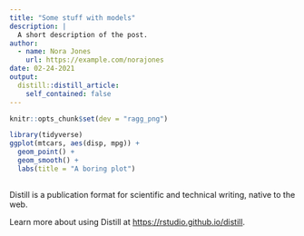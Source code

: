 ```yaml
---
title: "Some stuff with models"
description: |
  A short description of the post.
author:
  - name: Nora Jones
    url: https://example.com/norajones
date: 02-24-2021
output:
  distill::distill_article:
    self_contained: false
---
```



```r
knitr::opts_chunk$set(dev = "ragg_png")
```

```r
library(tidyverse)
ggplot(mtcars, aes(disp, mpg)) +
  geom_point() +
  geom_smooth() +
  labs(title = "A boring plot")
  
```
Distill is a publication format for scientific and technical writing, native to the web.

Learn more about using Distill at <https://rstudio.github.io/distill>.


